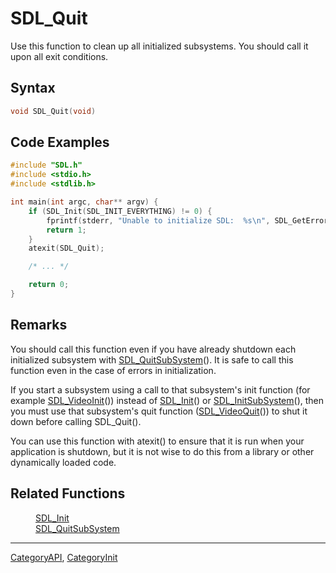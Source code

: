 
= SDL_Quit =
Use this function to clean up all initialized subsystems.  You should call it upon all exit conditions.


== Syntax ==
<syntaxhighlight lang='c++'>
void SDL_Quit(void)
</syntaxhighlight>

== Code Examples ==
<syntaxhighlight lang='c++'>
#include "SDL.h"
#include <stdio.h>
#include <stdlib.h>

int main(int argc, char** argv) {
    if (SDL_Init(SDL_INIT_EVERYTHING) != 0) {
        fprintf(stderr, "Unable to initialize SDL:  %s\n", SDL_GetError());
        return 1;
    }
    atexit(SDL_Quit);

    /* ... */

    return 0;
}
</syntaxhighlight>

== Remarks ==
You should call this function even if you have already shutdown each initialized subsystem with [[SDL_QuitSubSystem]](). It is safe to call this function even in the case of errors in initialization.

If you start a subsystem using a call to that subsystem's init function (for example [[SDL_VideoInit]]()) instead of [[SDL_Init]]() or [[SDL_InitSubSystem]](), then you must use that subsystem's quit function ([[SDL_VideoQuit]]()) to shut it down before calling SDL_Quit().

You can use this function with atexit() to ensure that it is run when your application is shutdown, but it is not wise to do this from a library or other dynamically loaded code. 

== Related Functions ==
:[[SDL_Init]]
:[[SDL_QuitSubSystem]]

----
[[CategoryAPI]], [[CategoryInit]]
